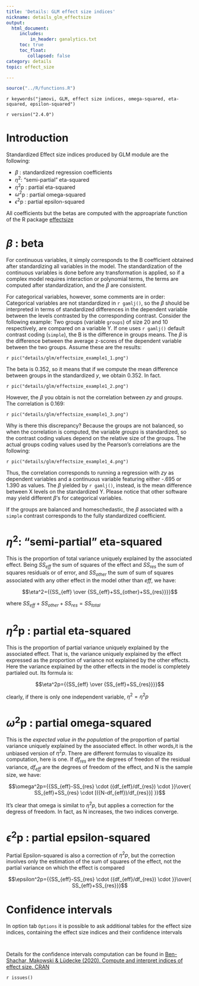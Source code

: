 ```yaml
---
title: 'Details: GLM effect size indices'
nickname: details_glm_effectsize
output: 
  html_document:
     includes:
         in_header: ganalytics.txt
     toc: true
     toc_float:
        collapsed: false
category: details
topic: effect_size

---
```



```r
source("../R/functions.R")
```

`r keywords("jamovi, GLM, effect size indices, omega-squared, eta-squared, epsilon-squared")`

`r version("2.4.0")` 

  
# Introduction

Standardized Effect size indices produced by GLM module are the following:

  - $\beta$ : standardized regression coefficients
  - $\eta^2$: "semi-partial" eta-squared 
  - $\eta^2$p : partial eta-squared
  - $\omega^2$p : partial omega-squared 
  - $\epsilon^2$p : partial epsilon-squared 

All coefficients but the betas are computed with the approapriate function of the R package [effectsize](https://cran.r-project.org/web/packages/effectsize/index.html)

# $\beta$ : beta

For continuous variables, it simply corresponds to the B coefficient obtained after standardizing all variables in the model. The standardization of the continuous variables is done before any transformation is applied, so if a complex model requires interaction or polynomial terms, the terms are computed after standardization, and the $\beta$ are consistent.

For categorical variables, however, some comments are in order: Categorical variables are not standardized in `r gamlj()`, so the $\beta$ should be interpreted in terms of standardized differences in the dependent variable between the levels contrasted by the corresponding contrast. Consider the following example: Two groups (variable `groups`) of size 20 and 10 respectively, are compared on a variable Y. If one uses `r gamlj()` default contrast coding (`simple`), the B is the difference in groups means. The $\beta$ is the difference between the average z-scores of the dependent variable between the two groups. 
Assume these are the results:

`r pic("details/glm/effectsize_example1_1.png")`

The beta is 0.352, so it means that if we compute the mean difference  between groups in the standardized _y_, we obtain 0.352. In fact. 

`r pic("details/glm/effectsize_example1_2.png")`

However, the $\beta$ you obtain is not the correlation between _zy_ and _groups_. The correlation is 0.169:

`r pic("details/glm/effectsize_example1_3.png")`

Why is there this discrepancy? Because the groups are not balanced, so when the correlation is computed, the variable _groups_ is standardized, so the contrast coding values depend on the relative size of the groups. The actual groups coding values used by the Pearson's correlations are the following:

`r pic("details/glm/effectsize_example1_4.png")`

Thus, the correlation corresponds to running a regression with _zy_ as dependent variables and a continuous variable featuring either -.695 or 1.390 as values. The $\beta$ yielded by `r gamlj()`, instead, is the mean difference between X levels on the standardized Y. Please notice that other software may yield different  $\beta$'s for categorical variables. 

If the groups are balanced and homeschedastic, the $\beta$ associated with a `simple` contrast corresponds to the fully standardized coefficient.


# $\eta^2$: "semi-partial" eta-squared 

This is the proportion of total variance uniquely explained by the associated effect. Being $SS_{eff}$ the sum of squares of the effect and $SS_{res}$ the sum of squares residuals or of error, and $SS_{other}$ the sum of sum of squares associated with any other effect in the model other than $eff$, we have:

$$\eta^2={{SS_{eff} \over {SS_{eff}+SS_{other}+SS_{res}}}}$$

where $SS_{eff}+SS_{other}+SS_{res}=SS_{total}$

# $\eta^2$p : partial eta-squared

This is the proportion of partial variance uniquely explained by the associated effect. That is, the variance uniquely explained by the effect expressed as the proportion of variance not explained by the other effects. Here the variance explained by the other effects in the model is completely partialed out. Its formula is:

$$\eta^2p={{SS_{eff} \over {SS_{eff}+SS_{res}}}}$$

clearly, if there is only one independent variable, $\eta^2=\eta^2p$

# $\omega^2$p : partial omega-squared 

This is the _expected value in the population_ of the proportion of partial variance uniquely explained by the associated effect. In other words,it is the unbiased version of $\eta^2p$. There are different formulas to visualize its computation, here is one. If $df_{res}$ are the degrees of freedon of the residual variance, $df_{eff}$ are the degrees of freedom of the effect, and N is the sample size, we have:

$$\omega^2p={{SS_{eff}-SS_{res} \cdot ({df_{eff}/df_{res}) \cdot }}\over{ SS_{eff}+SS_{res} \cdot [({N-df_{eff})/df_{res}}]
}}$$

It's clear that omega is similat to $\eta^2p$, but applies a correction for the degress of freedom. In fact, as N increases, the two indices converge.

# $\epsilon^2$p : partial epsilon-squared 

Partial Epsilon-squared is also a correction of $\eta^2p$, but the correction involves only the estimation of the sum of squares of the effect, not the partial variance on which the effect is compared

$$\epsilon^2p={{SS_{eff}-SS_{res} \cdot ({df_{eff}/df_{res}) \cdot }}\over{ SS_{eff}+SS_{res}}}$$

# Confidence intervals

In option tab `Options` it is possible to ask additional tables for the effect size indices, containing the effect size indices and their confidence intervals

<img src="details/glm/detail_effectsize1.png" class="img-responsive" alt="">

<img src="details/glm/detail_effectsize2.png" class="img-responsive" alt="">

Details for the confidence intervals computation can be found in [Ben-Shachar, Makowski & Lüdecke (2020). Compute and interpret indices of effect size. CRAN](https://github.com/easystats/effectsize)





`r issues()`